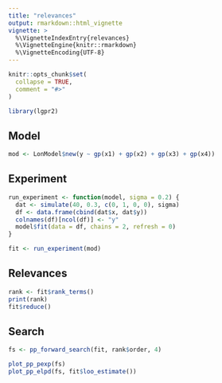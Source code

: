 ```yaml
---
title: "relevances"
output: rmarkdown::html_vignette
vignette: >
  %\VignetteIndexEntry{relevances}
  %\VignetteEngine{knitr::rmarkdown}
  %\VignetteEncoding{UTF-8}
---
```


```r
knitr::opts_chunk$set(
  collapse = TRUE,
  comment = "#>"
)
```

```r
library(lgpr2)
```

## Model

```r
mod <- LonModel$new(y ~ gp(x1) + gp(x2) + gp(x3) + gp(x4))
```

## Experiment

```r
run_experiment <- function(model, sigma = 0.2) {
  dat <- simulate(40, 0.3, c(0, 1, 0, 0), sigma)
  df <- data.frame(cbind(dat$x, dat$y))
  colnames(df)[ncol(df)] <- "y"
  model$fit(data = df, chains = 2, refresh = 0)
}

fit <- run_experiment(mod)
```

## Relevances


```r
rank <- fit$rank_terms()
print(rank)
fit$reduce()
```

## Search


```r
fs <- pp_forward_search(fit, rank$order, 4)

plot_pp_pexp(fs)
plot_pp_elpd(fs, fit$loo_estimate())
```




